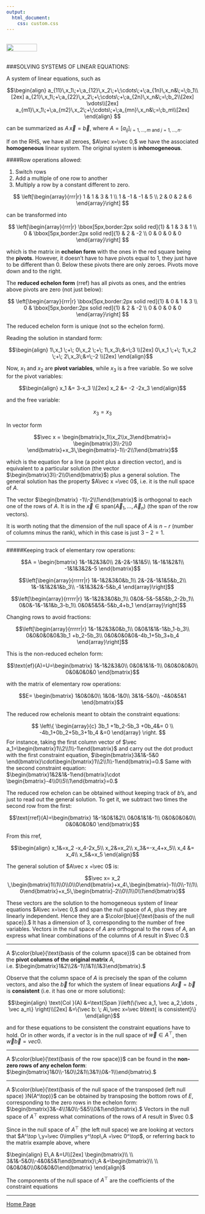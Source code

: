 ```yaml
---
output: 
  html_document:
    css: custom.css
---
```


<br>
<a href="http://rinterested.github.io/statistics/index.html">
<img HEIGHT="20" WIDTH="80" src="https://cloud.githubusercontent.com/assets/9312897/10556783/a27a26fa-745c-11e5-9b1a-2d5bd737387a.PNG"></a>
<br><br>

###SOLVING SYSTEMS OF LINEAR EQUATIONS:
<br>

A system of linear equations, such as

$$\begin{align}
a_{11}\,x_1\;+\;a_{12}\,x_2\;+\;\cdots\;+\;a_{1n}\,x_n&\;=\;b_1\\[2ex]
a_{21}\,x_1\;+\;a_{22}\,x_2\;+\;\cdots\;+\;a_{2n}\,x_n&\;=\;b_2\\[2ex]
\vdots\\[2ex]
a_{m1}\,x_1\;+\;a_{m2}\,x_2\;+\;\cdots\;+\;a_{mn}\,x_n&\;=\;b_m\\[2ex]
\end{align}
$$

can be summarized as $A\,\vec x =\vec b,$ where $A =\left [ a_{ij} \right ]_{i=1,\dots,m\text{ and }j=1,\dots,n}.$

If on the RHS, we have all zeroes, $A\vec x=\vec 0,$ we have the associated **homogeneous** linear system. The original system is **inhomogeneous**.

####Row operations allowed:

1. Switch rows
2. Add a multiple of one row to another
3. Multiply a row by a constant different to zero.

$$
  \left[\begin{array}{rrr|r}
    1 & 1 & 3 & 1 \\
    1 & -1 & -1 & 5 \\
    2 & 0 & 2 & 6
  \end{array}\right]
$$

can be transformed into

$$
  \left[\begin{array}{rrr|r}
    \bbox[5px,border:2px solid red]{1} & 1 & 3 & 1 \\
    0 & \bbox[5px,border:2px solid red]{1} & 2 & -2 \\
    0 & 0 & 0 & 0
  \end{array}\right]
$$

which is the matrix in **echelon form** with the ones in the red square being the **pivots**. However, it doesn't have to have pivots equal to $1,$ they just have to be different than $0.$ Below these pivots there are only zeroes. Pivots move down and to the right.

The **reduced echelon form** $(\text{rref})$ has all pivots as ones, and the entries above pivots are zero (not just below):

$$
  \left[\begin{array}{rrr|r}
    \bbox[5px,border:2px solid red]{1} & 0 & 1 & 3 \\
    0 & \bbox[5px,border:2px solid red]{1} & 2 & -2 \\
    0 & 0 & 0 & 0
  \end{array}\right]
$$

The reduced echelon form is unique (not so the echelon form).

Reading the solution in standard form:

$$\begin{align}
1\,x_1 \;+\; 0\,x_2 \;+\; 1\,x_3\;&=\;3 \\[2ex]
0\,x_1 \;+\; 1\,x_2 \;+\; 2\,x_3\;&=\;-2 \\[2ex]
\end{align}$$

Now, $x_1$ and $x_2$ are **pivot variables**, while $x_3$ is a free variable. So we solve for the pivot variables:

$$\begin{align}
x_1 &= 3-x_3 \\[2ex]
x_2 &= -2 -2x_3
\end{align}$$

and the free variable:

$$x_3 = x_3$$

In vector form

$$\vec x = \begin{bmatrix}x_1\\x_2\\x_3\end{bmatrix}= \begin{bmatrix}3\\-2\\0 \end{bmatrix}+x_3\,\begin{bmatrix}-1\\-2\\1\end{bmatrix}$$

which is the equation for a line (a point plus a direction vector), and is equivalent to a particular solution (the vector $\begin{bmatrix}3\\-2\\0\end{bmatrix}$) plus a general solution. The general solution has the property $A\vec x =\vec 0$, i.e. it is the null space of $A.$

The vector $\begin{bmatrix} -1\\-2\\1\end{bmatrix}$ is orthogonal to each one of the rows of $A.$ It is in the $\vec x \in \text{span}\left(\vec A_1,\dots,\vec A_n \right)$ (the span of the row vectors).

It is worth noting that the dimension of the null space of $A$ is $n-r$ (number of columns minus the rank), which in this case is just $3-2=1.$

---

#####Keeping track of elementary row operations:

$$A = \begin{bmatrix}
1&-1&2&3&0\\
2&-2&-1&1&5\\
1&-1&1&2&1\\
-1&1&3&2&-5
\end{bmatrix}$$

$$\left[\begin{array}{rrrrr|r}
1&-1&2&3&0&b_1\\
2&-2&-1&1&5&b_2\\
1&-1&1&2&1&b_3\\
-1&1&3&2&-5&b_4
\end{array}\right]$$

$$\left[\begin{array}{rrrrr|r}
1&-1&2&3&0&b_1\\
0&0&-5&-5&5&b_2-2b_1\\
0&0&-1&-1&1&b_3-b_1\\
0&0&5&5&-5&b_4+b_1
\end{array}\right]$$

Changing rows to avoid fractions:

$$\left[\begin{array}{rrrrr|r}
1&-1&2&3&0&b_1\\
0&0&1&1&-1&b_1-b_3\\
0&0&0&0&0&3b_1 +b_2-5b_3\\
0&0&0&0&0&-4b_1+5b_3+b_4
\end{array}\right]$$

This is the non-reduced echelon form:

$$\text{ef}(A)=U=\begin{bmatrix}
1&-1&2&3&0\\
0&0&1&1&-1\\
0&0&0&0&0\\
0&0&0&0&0
\end{bmatrix}$$

with the matrix of elementary row operations:

$$E= \begin{bmatrix}
1&0&0&0\\
1&0&-1&0\\
3&1&-5&0\\
-4&0&5&1
\end{bmatrix}$$

The reduced row echelonis meant to obtain the constraint equations:

$$
\left\{ 
\begin{array}{c}
3b_1 +1b_2-5b_3 +0b_4&= 0 \\ 
-4b_1+0b_2+5b_3+1b_4 &=0
\end{array}
\right. 
$$
For instance, taking the first column vector of $\vec a_1=\begin{bmatrix}1\\2\\1\\-1\end{bmatrix}$ and carry out the dot product with the first constraint equation, $\begin{bmatrix}3&1&-5&0 \end{bmatrix}\cdot\begin{bmatrix}1\\2\\1\\-1\end{bmatrix}=0.$ Same with the second constraint equation: $\begin{bmatrix}1&2&1&-1\end{bmatrix}\cdot \begin{bmatrix}-4\\0\\5\\1\end{bmatrix}=0.$


The reduced row echelon can be obtained without keeping track of $b$'s, and just to read out the general solution. To get it, we subtract two times the second row from the first:

$$\text{rref}(A)=\begin{bmatrix}
1&-1&0&1&2\\
0&0&1&1&-1\\
0&0&0&0&0\\
0&0&0&0&0
\end{bmatrix}$$

From this rref,

$$\begin{align}
x_1&=x_2 -x_4-2x_5\\
x_2&=x_2\\
x_3&=-x_4+x_5\\
x_4 &= x_4\\
x_5&=x_5
\end{align}$$

The general solution of $A\vec x =\vec 0$ is:

$$\vec x= x_2 \,\begin{bmatrix}1\\1\\0\\0\\0\end{bmatrix}+x_4\,\begin{bmatrix}-1\\0\\-1\\1\\0\end{bmatrix}+x_5\,\begin{bmatrix}-2\\0\\1\\0\\1\end{bmatrix}$$

These vectors are the solution to the homogeneous system of linear equations $A\vec x=\vec 0,$ and span the null space of $A$, plus they are linearly independent. Hence they are a $\color{blue}{\text{basis of the null space}}.$ It has a dimension of $3$, corresponding to the number of free variables. Vectors in the null space of $A$ are orthogonal to the rows of $A$, an express what linear combinations of the columns of $A$ result in $\vec 0.$

---

A $\color{blue}{\text{basis of the column space}}$ can be obtained from the **pivot columns of the original matrix** $A,$ i.e. $\begin{bmatrix}1&2\\2&-1\\1&1\\1&3\end{bmatrix}.$

Observe that the column space of $A$ is precisely the span of the column vectors, and also the $\vec b$ for which the system of linear equations $A\vec x = \vec b$ is **consistent** (i.e. it has one or more solutions):

$$\begin{align}
\text{Col }(A) &=\text{Span }\left(\{\vec a_1, \vec a_2,\dots , \vec a_n\} \right)\\[2ex]
&=\{\vec b: \; A\,\vec x=\vec b\text{ is consistent}\}
\end{align}$$

and for these equations to be consistent the constraint equations have to hold. Or in other words, if a vector is in the null space of $\vec w\in A^\top$, then $\vec w \vec b = vec 0.$

---

A $\color{blue}{\text{basis of the row space}}$ can be found in the **non-zero rows of any echelon form**: $\begin{bmatrix}1&0\\-1&0\\2&1\\3&1\\0&-1\\\end{bmatrix}.$ 

---

A $\color{blue}{\text{basis of the null space of the transposed (left null space) }N(A^\top)}$ can be obtained by transposing the bottom rows of $E$, corresponding to the zero rows in the echelon form: $\begin{bmatrix}3&-4\\1&0\\-5&5\\0&1\end{bmatrix}.$ Vectors in the null space of $A^\top$ express what cominations of the rows of $A$ result in $\vec 0.$

Since in the null space of $A^\top$ (the left null space) we are looking at vectors that $A^\top \,y=\vec 0\implies y^\top\,A =\vec 0^\top$, or referring back to the matrix example above, where

$\begin{align}
E\,A &=U\\[2ex]
\begin{bmatrix}\\ \\ 3&1&-5&0\\-4&0&5&1\end{bmatrix}\;A &=\begin{bmatrix}\\ \\ 0&0&0&0\\0&0&0&0\end{bmatrix}
\end{align}$

The components of the null space of $A^\top$ are the coefficients of the constraint equations

---

<a href="http://rinterested.github.io/statistics/index.html">Home Page</a>
